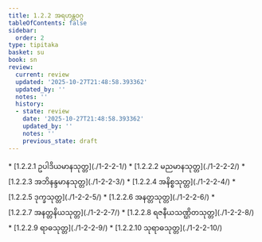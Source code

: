 ```yaml
---
title: 1.2.2 အရဟန္တဝဂ္ဂ
tableOfContents: false
sidebar:
  order: 2
type: tipitaka
basket: su
book: sn
review:
  current: review
  updated: '2025-10-27T21:48:58.393362'
  updated_by: ''
  notes: ''
  history:
  - state: review
    date: '2025-10-27T21:48:58.393362'
    updated_by: ''
    notes: ''
    previous_state: draft
---
```



<ReviewStatus review={frontmatter.review} showDetails={true} />

<HypothesisAnnotation frontmatter={frontmatter} />

<DynamicBreadcrumb />



<TableOfContents book="sn" section="1.2.2">
* [1.2.2.1 ဥပါဒိယမာနသုတ္တ](./1-2-2-1/)
* [1.2.2.2 မညမာနသုတ္တ](./1-2-2-2/)
* [1.2.2.3 အဘိနန္ဒမာနသုတ္တ](./1-2-2-3/)
* [1.2.2.4 အနိစ္စသုတ္တ](./1-2-2-4/)
* [1.2.2.5 ဒုက္ခသုတ္တ](./1-2-2-5/)
* [1.2.2.6 အနတ္တသုတ္တ](./1-2-2-6/)
* [1.2.2.7 အနတ္တနိယသုတ္တ](./1-2-2-7/)
* [1.2.2.8 ရဇနီယသဏ္ဌိတသုတ္တ](./1-2-2-8/)
* [1.2.2.9 ရာဓသုတ္တ](./1-2-2-9/)
* [1.2.2.10 သုရာဓသုတ္တ](./1-2-2-10/)
</TableOfContents>